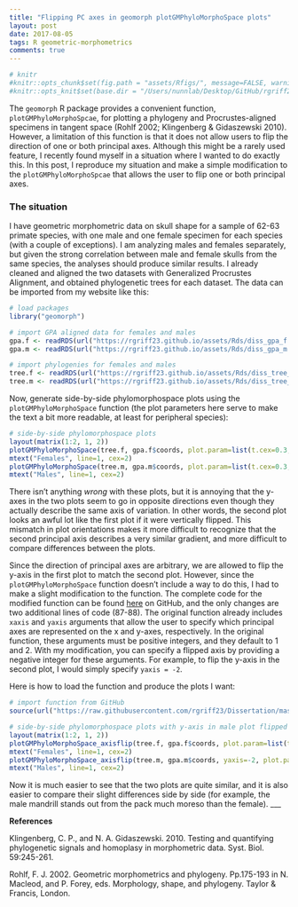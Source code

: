 ```yaml
---
title: "Flipping PC axes in geomorph plotGMPhyloMorphoSpace plots"
layout: post
date: 2017-08-05
tags: R geometric-morphometrics
comments: true
---
```


```r
# knitr
#knitr::opts_chunk$set(fig.path = "assets/Rfigs/", message=FALSE, warning=FALSE, comment="> ", fig.align = 'center')
#knitr::opts_knit$set(base.dir = "/Users/nunnlab/Desktop/GitHub/rgriff23.github.io/", base.url = "/")
```

The `geomorph` R package provides a convenient function, `plotGMPhyloMorphoSpcae`, for plotting a phylogeny and Procrustes-aligned specimens in tangent space (Rohlf 2002; Klingenberg & Gidaszewski 2010). However, a limitation of this function is that it does not allow users to flip the direction of one or both principal axes. Although this might be a rarely used feature, I recently found myself in a situation where I wanted to do exactly this. In this post, I reproduce my situation and make a simple modification to the `plotGMPhyloMorphoSpcae` that allows the user to flip one or both principal axes.

### The situation

I have geometric morphometric data on skull shape for a sample of 62-63 primate species, with one male and one female specimen for each species (with a couple of exceptions). I am analyzing males and females separately, but given the strong correlation between male and female skulls from the same species, the analyses should produce similar results. I already cleaned and aligned the two datasets with Generalized Procrustes Alignment, and obtained phylogenetic trees for each dataset. The data can be imported from my website like this: 

```r
# load packages
library("geomorph")

# import GPA aligned data for females and males
gpa.f <- readRDS(url("https://rgriff23.github.io/assets/Rds/diss_gpa_f.Rds"))
gpa.m <- readRDS(url("https://rgriff23.github.io/assets/Rds/diss_gpa_m.Rds"))

# import phylogenies for females and males
tree.f <- readRDS(url("https://rgriff23.github.io/assets/Rds/diss_tree_f.Rds"))
tree.m <- readRDS(url("https://rgriff23.github.io/assets/Rds/diss_tree_m.Rds"))
```

Now, generate side-by-side phylomorphospace plots using the `plotGMPhyloMorphoSpace` function (the plot parameters here serve to make the text a bit more readable, at least for peripheral species):

```r
# side-by-side phylomorphospace plots
layout(matrix(1:2, 1, 2))
plotGMPhyloMorphoSpace(tree.f, gpa.f$coords, plot.param=list(t.cex=0.3, n.cex=0.3, lwd=0.3, txt.cex=0.3))
mtext("Females", line=1, cex=2)
plotGMPhyloMorphoSpace(tree.m, gpa.m$coords, plot.param=list(t.cex=0.3, n.cex=0.3, lwd=0.3, txt.cex=0.3))
mtext("Males", line=1, cex=2)
```

There isn't anything *wrong* with these plots, but it is annoying that the y-axes in the two plots seem to go in opposite directions even though they actually describe the same axis of variation. In other words, the second plot looks an awful lot like the first plot if it were vertically flipped. This mismatch in plot orientations makes it more difficult to recognize that the second principal axis describes a very similar gradient, and more difficult to compare differences between the plots. 

Since the direction of principal axes are arbitrary, we are allowed to flip the y-axis in the first plot to match the second plot. However, since the `plotGMPhyloMorphoSpace` function doesn't include a way to do this, I had to make a slight modification to the function. The complete code for the modified function can be found [here](https://github.com/rgriff23/Dissertation/blob/master/Chapter_5/R/plotGMPhyloMorphoSpace_axisflip.R) on GitHub, and the only changes are two additional lines of code (87-88). The original function already includes `xaxis` and `yaxis` arguments that allow the user to specify which principal axes are represented on the x and y-axes, respectively. In the original function, these arguments must be positive integers, and they default to 1 and 2. With my modification, you can specify a flipped axis by providing a negative integer for these arguments. For example, to flip the y-axis in the second plot, I would simply specify `yaxis = -2`.

Here is how to load the function and produce the plots I want:

```r
# import function from GitHub
source(url("https://raw.githubusercontent.com/rgriff23/Dissertation/master/Chapter_5/R/plotGMPhyloMorphoSpace_axisflip.R"))

# side-by-side phylomorphospace plots with y-axis in male plot flipped
layout(matrix(1:2, 1, 2))
plotGMPhyloMorphoSpace_axisflip(tree.f, gpa.f$coords, plot.param=list(t.cex=0.3, n.cex=0.3, lwd=0.3, txt.cex=0.3))
mtext("Females", line=1, cex=2)
plotGMPhyloMorphoSpace_axisflip(tree.m, gpa.m$coords, yaxis=-2, plot.param=list(t.cex=0.3, n.cex=0.3, lwd=0.3, txt.cex=0.3))
mtext("Males", line=1, cex=2)
```

Now it is much easier to see that the two plots are quite similar, and it is also easier to compare their slight differences side by side (for example, the male mandrill stands out from the pack much moreso than the female). 
___

**References**

Klingenberg, C. P., and N. A. Gidaszewski. 2010. Testing and quantifying phylogenetic signals and homoplasy in morphometric data. Syst. Biol. 59:245-261.

Rohlf, F. J. 2002. Geometric morphometrics and phylogeny. Pp.175-193 in N. Macleod, and P. Forey, eds. Morphology, shape, and phylogeny. Taylor & Francis, London.


